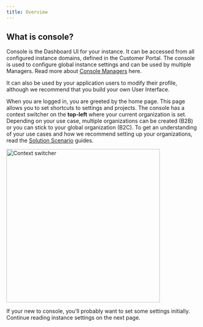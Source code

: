 ```yaml
---
title: Overview
---
```


## What is console?

Console is the Dashboard UI for your instance. It can be accessed from all configured instance domains, defined in the Customer Portal.
The console is used to configure global instance settings and can be used by multiple Managers.
Read more about [Console Managers](./managers) here.

It can also be used by your application users to modify their profile, although we recommend that you build your own User Interface.

When you are logged in, you are greeted by the home page. This page allows you to set shortcuts to settings and projects.
The console has a context switcher on the **top-left** where your current organization is set.
Depending on your use case, multiple organizations can be created (B2B) or you can stick to your global organization (B2C). To get an understanding of your use cases and how we recommend setting up your organizations, read the [Solution Scenario](../../solution-scenarios/introduction) guides.

<img
  src="/img/guides/console/contextswitcher.png"
  alt="Context switcher"
  width="400px"
/>

If your new to console, you'll probably want to set some settings initially. Continue reading instance settings on the next page.
